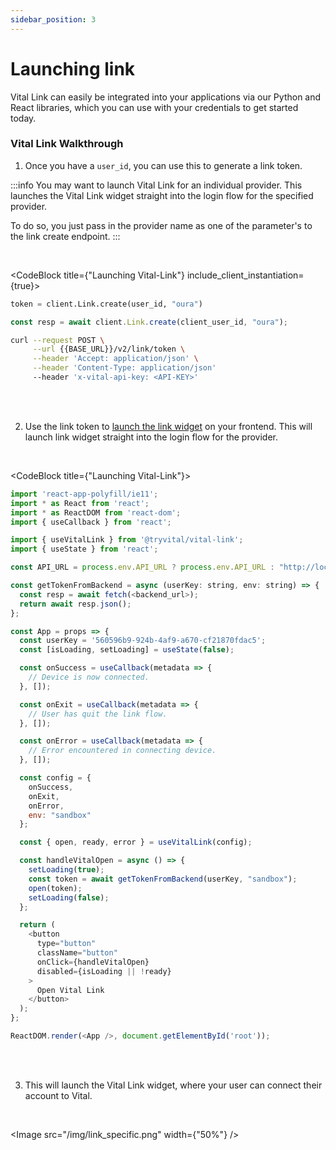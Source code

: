 ```yaml
---
sidebar_position: 3
---
```



# Launching link

Vital Link can easily be integrated into your applications via our Python and React libraries,
which you can use with your credentials to get started today.

### Vital Link Walkthrough

1. Once you have a `user_id`, you can use this to generate a link token.

:::info
You may want to launch Vital Link for an individual provider.
This launches the Vital Link widget straight into the login flow for the specified provider.

To do so, you just pass in the provider name as one of the parameter's to the link create endpoint.
:::

<br />

<CodeBlock title={"Launching Vital-Link"} include_client_instantiation={true}>

```python
token = client.Link.create(user_id, "oura")
```

```js
const resp = await client.Link.create(client_user_id, "oura");
```

```bash
curl --request POST \
     --url {{BASE_URL}}/v2/link/token \
     --header 'Accept: application/json' \
     --header 'Content-Type: application/json'
     --header 'x-vital-api-key: <API-KEY>'
```

</CodeBlock>

<br />
<br />

2. Use the link token to [launch the link
   widget](/wearables/vital-link/link_flow) on your
   frontend. This will launch link widget straight into the login flow for the
   provider.

<br />

<CodeBlock title={"Launching Vital-Link"}>

```js
import 'react-app-polyfill/ie11';
import * as React from 'react';
import * as ReactDOM from 'react-dom';
import { useCallback } from 'react';

import { useVitalLink } from '@tryvital/vital-link';
import { useState } from 'react';

const API_URL = process.env.API_URL ? process.env.API_URL : "http://localhost:3001"

const getTokenFromBackend = async (userKey: string, env: string) => {
  const resp = await fetch(<backend_url>);
  return await resp.json();
};

const App = props => {
  const userKey = '560596b9-924b-4af9-a670-cf21870fdac5';
  const [isLoading, setLoading] = useState(false);

  const onSuccess = useCallback(metadata => {
    // Device is now connected.
  }, []);

  const onExit = useCallback(metadata => {
    // User has quit the link flow.
  }, []);

  const onError = useCallback(metadata => {
    // Error encountered in connecting device.
  }, []);

  const config = {
    onSuccess,
    onExit,
    onError,
    env: "sandbox"
  };

  const { open, ready, error } = useVitalLink(config);

  const handleVitalOpen = async () => {
    setLoading(true);
    const token = await getTokenFromBackend(userKey, "sandbox");
    open(token);
    setLoading(false);
  };

  return (
    <button
      type="button"
      className="button"
      onClick={handleVitalOpen}
      disabled={isLoading || !ready}
    >
      Open Vital Link
    </button>
  );
};

ReactDOM.render(<App />, document.getElementById('root'));
```

</CodeBlock>

<br />
<br />

3. This will launch the Vital Link widget, where your user can connect their account to Vital.

<br />

<Image src="/img/link_specific.png" width={"50%"} />
